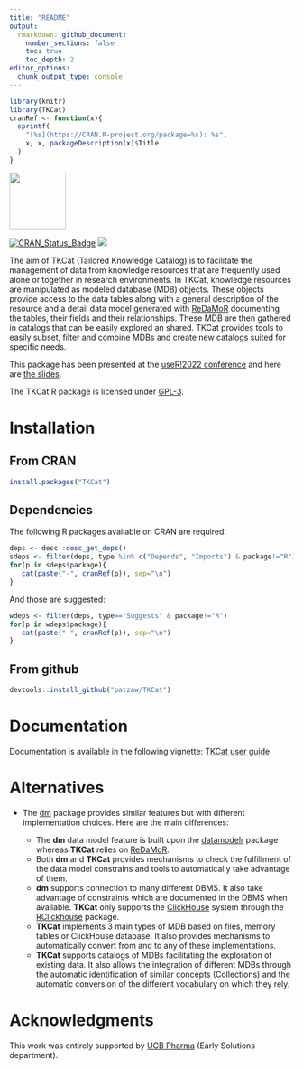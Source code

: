 ```yaml
---
title: "README"
output:
  rmarkdown::github_document:
    number_sections: false
    toc: true
    toc_depth: 2
editor_options: 
  chunk_output_type: console
---
```


```r
library(knitr)
library(TKCat)
cranRef <- function(x){
  sprintf(
    "[%s](https://CRAN.R-project.org/package=%s): %s",
    x, x, packageDescription(x)$Title
  )
}
```

<img src="https://github.com/patzaw/TKCat/raw/master/supp/logo/TKCat.png" width="100px"/>

[![CRAN_Status_Badge](http://www.r-pkg.org/badges/version/TKCat)](https://cran.r-project.org/package=TKCat)
[![](http://cranlogs.r-pkg.org/badges/TKCat)](https://cran.r-project.org/package=TKCat)

The aim of TKCat (Tailored Knowledge Catalog) is to facilitate the management of
data from knowledge resources that are frequently used alone or together in
research environments. In TKCat, knowledge resources are manipulated as modeled
database (MDB) objects. These objects provide access to the data tables along
with a general description of the resource and a detail data model generated
with [ReDaMoR](https://github.com/patzaw/ReDaMoR) documenting the tables, their
fields and their relationships. These MDB are then gathered in catalogs that can
be easily explored an shared. TKCat provides tools to easily subset, filter and
combine MDBs and create new catalogs suited for specific needs.

This package has been presented
at the [useR!2022 conference](https://user2022.r-project.org/) and
here are [the slides](https://patzaw.github.io/TKCat/useR2022/TKCat-useR2022-Patrice-Godard.html).

The TKCat R package is licensed under
[GPL-3](https://www.gnu.org/licenses/gpl-3.0.en.html).

# Installation

## From CRAN

```r
install.packages("TKCat")
```

## Dependencies

The following R packages available on CRAN are required:

```r
deps <- desc::desc_get_deps()
sdeps <- filter(deps, type %in% c("Depends", "Imports") & package!="R")
for(p in sdeps$package){
   cat(paste("-", cranRef(p)), sep="\n")
}
```

And those are suggested:

```r
wdeps <- filter(deps, type=="Suggests" & package!="R")
for(p in wdeps$package){
   cat(paste("-", cranRef(p)), sep="\n")
}
```

## From github

```r
devtools::install_github("patzaw/TKCat")
```

# Documentation

Documentation is available in the following vignette:
[TKCat user guide](https://patzaw.github.io/TKCat/TKCat-User-guide.html)

# Alternatives

-   The [dm](https://github.com/krlmlr/dm) package provides similar features but
    with different implementation choices. Here are the main differences:

    -   The **dm** data model feature is built upon the
        [datamodelr](https://github.com/bergant/datamodelr) package whereas
        **TKCat** relies on [ReDaMoR](https://github.com/patzaw/ReDaMoR).
    -   Both **dm** and **TKCat** provides mechanisms to check the fulfillment
        of the data model constrains and tools to automatically take advantage
        of them.
    -   **dm** supports connection to many different DBMS. It also take
        advantage of constraints which are documented in the DBMS when
        available. **TKCat** only supports the
        [ClickHouse](https://clickhouse.tech/) system through the
        [RClickhouse](https://github.com/IMSMWU/RClickhouse) package.
    -   **TKCat** implements 3 main types of MDB based on files, memory tables
        or ClickHouse database. It also provides mechanisms to automatically
        convert from and to any of these implementations.
    -   **TKCat** supports catalogs of MDBs facilitating the exploration of
        existing data. It also allows the integration of different MDBs through
        the automatic identification of similar concepts (Collections) and the
        automatic conversion of the different vocabulary on which they rely.

# Acknowledgments

This work was entirely supported by [UCB Pharma](https://www.ucb.com/) (Early
Solutions department).
